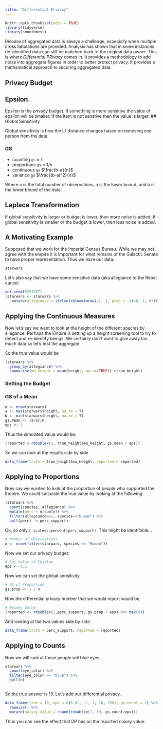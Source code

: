 ```yaml
---
title: "Differential Privacy"
---
```


```r
knitr::opts_chunk$set(echo = TRUE)
library(tidyverse)
library(smoothmest)
```

Release of aggregated data is always a challenge, especially when multiple cross tabulations are provided. Analysis has shown that in some instances de-identified data can still be matched back to the original data owner. This is where _Differential PRivacy_ comes in. It provides a methodology to add noise into aggregate figures in order to better protect privacy. It provides a mathematical approach to securing aggregated data.

## Privacy Budget

## Epsilon

Epsilon is the privacy budget. If something is more sensitive the value of epsilon will be smaller. If the item is not senstive then the value is larger. 
## Global Sensitivity

Global sensitivity is how the L1 distance changes based on removing one person from the data.

### GS
- counting `gs` = 1
- proportions `gs` = 1/n
- continuous `gs` $\frac{b-a}{n}$
- variance `gs` $\frac{(b-a)^2}{n}$

Where n is the total number of observations, a is the lower bound, and b is the lower bound of the data.


## Laplace Transformation

If global sensitivity is larger or budget is lower, then more noise is added. If global sensitivity is smaller or the budget is lower, then less noise is added.

## A Motivating Example

Supposed that we work for the Imperial Census Bureau. While we may not agree with the empire it is important for what remains of the Galactic Senate to have proper representation.  Thus we have our data:

```r
starwars
```

Let's also say that we have some sensitive data (aka allegiance to the Rebel cause)

```r
set.seed(5251977)
(starwars <- starwars %>% 
   mutate(allegiance = ifelse(rbinom(nrow(.), 1, prob = .3)>0, 1, 0)))
```


## Applying the Continuous Measures

Now let's say we want to look at the height of the different species by allegance. Perhaps the Empire is setting up a height screening tool to try to detect and re-identify beings. We certainly don't want to give away too much data so let's test the aggregate.

So the true value would be

```r
(starwars %>% 
  group_by(allegiance) %>% 
  summarise(mu_height = mean(height, na.rm=TRUE))->true_height)
```


### Setting the Budget

### GS of a Mean

```r
n <- nrow(starwars)
a <- max(starwars$height, na.rm = T)
b <- min(starwars$height, na.rm = T)
gs.mean <- (a-b)/n
eps <- 1
```

Thus the simulated value would be:

```r
(reported <-rdoublex(1, true_height$mu_height, gs.mean / eps))
```

So we can look at the results side by side

```r
data_frame(truth = true_height$mu_height, reported = reported)
```


## Applying to Proportions

Now say we wanted to look at the proportion of people who supported the Empire. We could calculate the true value by looking at the following:

```r
(starwars %>% 
  count(species, allegiance) %>% 
  mutate(perc = n/sum(n)) %>% 
  filter(allegiance==1, species=="Human") %>% 
  pull(perc) -> perc_support)
```

Ok, so only `r scales::percent(perc_support)`. This might be identifable...

```r
# Number of Observations
n <- nrow(filter(starwars, species == "Human"))
```

Now we set our privacy budget:

```r
# Set Value of Epsilon
eps <- 0.1
```

Now we can set the global sensitivity

```r
# GS of Proportion
gs.prop <- 1 / n
```

Now the differential privacy number that we would report would be:

```r
# Noisey Value
(reported <- rdoublex(1,perc_support, gs.prop / eps) %>% max(0))
```

And looking at the two values side by side:

```r
data_frame(truth = perc_support, reported = reported)
```


## Applying to Counts

Now we will look at those people will blue eyes:

```r
starwars %>% 
  count(eye_color) %>% 
  filter(eye_color == "blue") %>% 
  pull(n)
  
```

So the true answer is 19.  Let's add our differential privacy.

```r
data_frame(true = 19, eps = c(0.01, .1, 1, 10, 100), gs.count = 1) %>% 
  rowwise() %>% 
  mutate(noisey_value = round(rdoublex(1, 19, gs.count/eps)))
```

Thus you can see the effect that DP has on the reported noisey value. 
